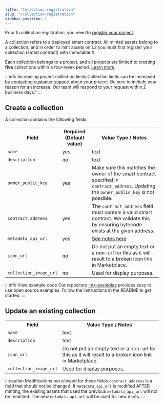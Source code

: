 ```yaml
---
title: "Collection registration"
slug: "/collection-registration"
sidebar_position: 2
---
```

Prior to collection registration, you need to [register your project](./project-registration.md).

A collection refers to a deployed smart contract. All minted assets belong to a collection, and in order to mint assets on L2 you must first register your collection (smart contract) with Immutable X. 

Each collection belongs to a project, and all projects are limited to creating **five** collections within a four-week period. [Learn more](./project-registration.md#project-limits).

:::info Increasing project collection limits
Collection limits can be increased by [contacting customer support](https://support.immutable.com/hc/en-us/requests/new) about your project. Be sure to include your reason for an increase. Our team will respond to your request within 2 business days."
:::

## Create a collection
A collection contains the following fields:

<table>
  <tr>
    <th>Field</th>
    <th>Required (Default value)</th>
    <th>Value Type / Notes</th>
  </tr>
  <tr>
    <td>
      <code>name</code>
    </td>
    <td>yes</td>
    <td>text</td>
  </tr>
  <tr>
    <td>
      <code>description</code>
    </td>
    <td>no</td>
    <td>text</td>
  </tr>
  <tr>
    <td>
      <code>owner_public_key</code>
    </td>
    <td>yes</td>
    <td>Make sure this matches the owner of the smart contract specified in <code>contract_address</code>. Updating the <code>owner_public_key</code> is not possible.</td>
  </tr>
  <tr>
    <td>
      <code>contract_address</code>
    </td>
    <td>yes</td>
    <td>The <code>contract_address</code> field must contain a valid smart contract. We validate this by ensuring bytecode exists at the given address.</td>
  </tr>
  <tr>
    <td><code>metadata_api_url</code></td>
    <td>yes</td>
    <td><a href="./minting-on-immutable-x.md#metadata-api">See notes here</a></td>
  </tr>
  <tr>
    <td><code>icon_url</code></td>
    <td>no</td>
    <td>Do not put an empty text or a non-url for this as it will result to a broken icon link in Marketplace.</td>
  </tr>
  <tr>
    <td><code>collection_image_url</code></td>
    <td>no</td>
    <td>Used for display purposes.</td>
  </tr>
</table>

:::info View example code
Our repository [imx-examples](https://github.com/immutable/imx-examples) provides easy to use open source examples. Follow the instructions in the README to get started.
:::

## Update an existing collection
<table>
  <tr>
    <th>Field</th>
    <th>Value Type / Notes</th>
  </tr>
  <tr>
    <td>
      <code>name</code>
    </td>
    <td>text</td>
  </tr>
  <tr>
    <td>
      <code>description</code>
    </td>
    <td>text</td>
  </tr>
  <tr>
    <td><code>icon_url</code></td>
    <td>Do not put an empty text or a non-url for this as it will result to a broken icon link in Marketplace.</td>
  </tr>
  <tr>
    <td><code>collection_image_url</code></td>
    <td>Used for display purposes.</td>
  </tr>
</table>

:::caution Modifications not allowed for these fields
`contract_address` is a field that should not be changed. If `metadata_api_url` is modified AFTER minting, the existing assets that used the previous `metadata_api_url` will not be modified.  The new `metadata_api_url` will be used for new mints.
:::